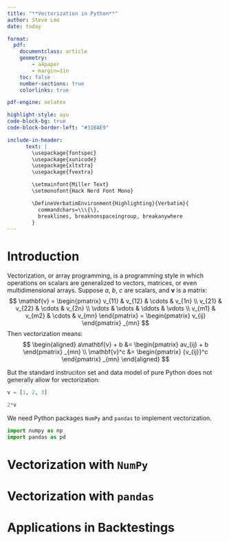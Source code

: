 ```yaml
---
title: "**Vectorization in Python**"
author: Steve Leo
date: today

format:
  pdf:
    documentclass: article
    geometry:
        - a4paper
        - margin=1in 
    toc: false
    number-sections: true
    colorlinks: true

pdf-engine: xelatex

highlight-style: ayu
code-block-bg: true
code-block-border-left: "#31BAE9"

include-in-header: 
      text: |
        \usepackage{fontspec}
        \usepackage{xunicode}
        \usepackage{xltxtra}
        \usepackage{fvextra}

        \setmainfont{Miller Text}
        \setmonofont{Hack Nerd Font Mono}

        \DefineVerbatimEnvironment{Highlighting}{Verbatim}{
          commandchars=\\\{\},
          breaklines, breaknonspaceingroup, breakanywhere
        }
---
```


# Introduction
Vectorization, or array programming, is a programming style in which operations on scalars are generalized to vectors, matrices, or even multidimensional arrays. Suppose $a$, $b$, $c$ are scalars, and $\mathbf{v}$ is a matrix:
$$
\mathbf{v} =
\begin{pmatrix}
v_{11} & v_{12} & \cdots & v_{1n}
\\
v_{21} & v_{22} & \cdots & v_{2n}
\\
\vdots & \vdots & \ddots & \vdots
\\
v_{m1} & v_{m2} & \cdots & v_{mn}
\end{pmatrix}
= 
\begin{pmatrix}
v_{ij}
\end{pmatrix}
_{mn}
$$
Then vectorization means:
$$
\begin{aligned}
a\mathbf{v} + b &= 
\begin{pmatrix}
av_{ij} + b
\end{pmatrix}
_{mn}
\\
\mathbf{v}^c &= 
\begin{pmatrix}
{v_{ij}}^c
\end{pmatrix}
_{mn}
\end{aligned}
$$

But the standard instruciton set and data model of pure Python does not generally allow for vectorization:
```python
v = [1, 2, 3]

2*v
```

We need Python packages `NumPy` and `pandas` to implement vectorization.
```python
import numpy as np
import pandas as pd
```

# Vectorization with `NumPy`

# Vectorization with `pandas`

# Applications in Backtestings